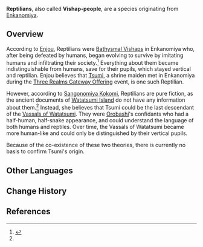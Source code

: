 {{Terminology Infobox
|type             = Lore
|region           = Inazuma
|affiliation      = Enkanomiya
|affiliation2     = Bathysmal Vishaps
}}
'''Reptilians''', also called '''Vishap-people''', are a species originating from [[Enkanomiya]].

==Overview==
According to [[Enjou]], Reptilians were [[Bathysmal Vishaps]] in Enkanomiya who, after being defeated by humans, began evolving to survive by imitating humans and infiltrating their society.<ref name="TRGO Aftermath">{{Ref/Quest|Three Realms Gateway Offering: Aftermath}}</ref> Everything about them became indistinguishable from humans, save for their pupils, which stayed vertical and reptilian. Enjou believes that [[Tsumi]], a shrine maiden met in Enkanomiya during the [[Three Realms Gateway Offering]] event, is one such Reptilian.

However, according to [[Sangonomiya Kokomi]], Reptilians are pure fiction, as the ancient documents of [[Watatsumi Island]] do not have any information about them.<ref name="TRGO Aftermath" /> Instead, she believes that Tsumi could be the last descendant of the [[Vassals of Watatsumi]]. They were [[Orobashi]]'s confidants who had a half-human, half-snake appearance, and could understand the language of both humans and reptiles. Over time, the Vassals of Watatsumi became more human-like and could only be distinguished by their vertical pupils.

Because of the co-existence of these two theories, there is currently no basis to confirm Tsumi's origin.

==Other Languages== 
{{Other Languages
|en      = Reptilian
|zhs     = 蜥蜴人
|zhs_rm  = Xīyì-rén
|zht     = 蜥蜴人
|zht_rm  = Xīyì-rén
|zh_tl   = Lizard-Person
|ja      = リザードマン
|ja_rm   = Rizaado-man
|ja_tl   = Lizard-Man
|ko      = 도마뱀 {{tt|인간|人間}}
|ko_rm   = Domabaem Ingan
|ko_tl   = Lizard Human
|es      = Humano lagarto
|es_tl   = Lizard-Human
|fr      = Homme-lézard
|fr_tl   = Lizard-Human
|ru      = Рептилия
|ru_tl   = Reptiles
|th      = มนุษย์กิ้งก่า
|th_rm   = Manut Kingka
|th_tl   = Lizard-Person
|vi      = {{tt|Long Nhân|龍人}}
|vi_tl   = Vishap-Human
|de      = Echsenmensch
|de_tl   = Lizard-Human
|id      = Manusia Reptil
|id_tl   = Reptil-Human
|pt      = Reptiliano
|pt_tl   = Reptilian
|tr      = 
|tr_tl   = 
|it      = 
|it_tl   = 
}}

==Change History==
{{Change History|introduced=2.5}}

==References==
{{Reflist}}